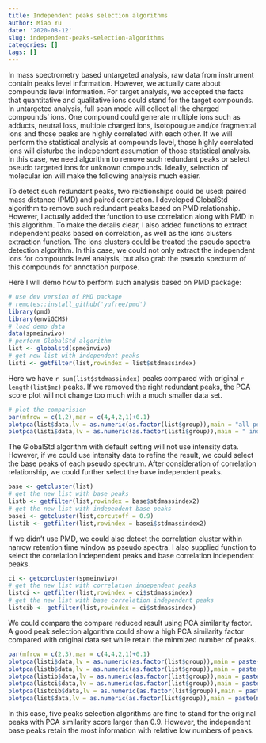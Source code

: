 ```yaml
---
title: Independent peaks selection algorithms
author: Miao Yu
date: '2020-08-12'
slug: independent-peaks-selection-algorithms
categories: []
tags: []
---
```


In mass spectrometry based untargeted analysis, raw data from instrument contain peaks level information. However, we actually care about compounds level information. For target analysis, we accepted the facts that quantitative and qualitative ions could stand for the target compounds. In untargeted analysis, full scan mode will collect all the charged compounds' ions. One compound could generate multiple ions such as adducts, neutral loss, multiple charged ions, isotopougue and/or fragmental ions and those peaks are highly correlated with each other. If we will perform the statistical analysis at compounds level, those highly correlated ions will disturbe the independent assumption of those statistical analysis. In this case, we need algorithm to remove such redundant peaks or select pseudo targeted ions for unknown compounds. Ideally, selection of molecular ion will make the following analysis much easier.

To detect such redundant peaks, two relationships could be used: paired mass distance (PMD) and paired correlation. I developed GlobalStd algorithm to remove such redundant peaks based on PMD relationship. However, I actually added the function to use correlation along with PMD in this algorithm. To make the details clear, I also added functions to extract independent peaks based on correlation, as well as the ions clusters extraction function. The ions clusters could be treated the pseudo spectra detection algorithm. In this case, we could not only extract the independent ions for compounds level analysis, but also grab the pseudo specturm of this compounds for annotation purpose.

Here I will demo how to perform such analysis based on PMD package:

```r
# use dev version of PMD package
# remotes::install_github('yufree/pmd')
library(pmd)
library(enviGCMS)
# load demo data
data(spmeinvivo)
# perform GlobalStd algorithm
list <- globalstd(spmeinvivo)
# get new list with independent peaks
listi <- getfilter(list,rowindex = list$stdmassindex)
```

Here we have `r sum(list$stdmassindex)` peaks compared with original `r length(list$mz)` peaks. If we removed the right redundant peaks, the PCA score plot will not change too much with a much smaller data set.

```r
# plot the comparision
par(mfrow = c(1,2),mar = c(4,4,2,1)+0.1)
plotpca(list$data,lv = as.numeric(as.factor(list$group)),main = "all peaks")
plotpca(listi$data,lv = as.numeric(as.factor(listi$group)),main = " independent peaks")
```

The GlobalStd algorithm with default setting will not use intensity data. However, if we could use intensity data to refine the result, we could select the base peaks of each pseudo spectrum. After consideration of correlation relationship, we could further select the base independent peaks.

```r
base <- getcluster(list)
# get the new list with base peaks
listb <- getfilter(list,rowindex = base$stdmassindex2)
# get the new list with independent base peaks
basei <- getcluster(list,corcutoff = 0.9)
listib <- getfilter(list,rowindex = basei$stdmassindex2)
```

If we didn't use PMD, we could also detect the correlation cluster within narrow retention time window as pseudo spectra. I also supplied function to select the correlation independent peaks and base correlation independent peaks.

```r
ci <- getcorcluster(spmeinvivo)
# get the new list with correlation independent peaks
listci <- getfilter(list,rowindex = ci$stdmassindex)
# get the new list with base correlation independent peaks
listcib <- getfilter(list,rowindex = ci$stdmassindex)
```

We could compare the compare reduced result using PCA similarity factor. A good peak selection algorithm could show a high PCA similarity factor compared with original data set while retain the minmized number of peaks.

```r
par(mfrow = c(2,3),mar = c(4,4,2,1)+0.1)
plotpca(listi$data,lv = as.numeric(as.factor(list$group)),main = paste(sum(list$stdmassindex),"independent peaks"))
plotpca(listb$data,lv = as.numeric(as.factor(list$group)),main = paste(sum(listb$stdmassindex2),"base peaks"))
plotpca(listib$data,lv = as.numeric(as.factor(list$group)),main = paste(sum(listib$stdmassindex2),"independent base peaks"))
plotpca(listci$data,lv = as.numeric(as.factor(list$group)),main = paste(sum(ci$stdmassindex),"peaks without correlationship"))
plotpca(listcib$data,lv = as.numeric(as.factor(list$group)),main = paste(sum(ci$stdmassindex2),"base peaks without correlationship"))
plotpca(list$data,lv = as.numeric(as.factor(list$group)),main = paste(nrow(list$data),"all peaks"))
```

In this case, five peaks selection algorithms are fine to stand for the original peaks with PCA similarity score larger than 0.9. However, the independent base peaks retain the most information with relative low numbers of peaks.
